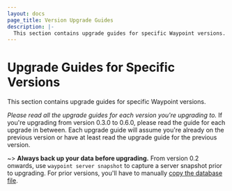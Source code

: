 ```yaml
---
layout: docs
page_title: Version Upgrade Guides
description: |-
  This section contains upgrade guides for specific Waypoint versions.
---
```


# Upgrade Guides for Specific Versions

This section contains upgrade guides for specific Waypoint versions.

_Please read all the upgrade guides for each version you're upgrading to._ If
you're upgrading from version 0.3.0 to 0.6.0, please read the guide for each
upgrade in between. Each upgrade guide will assume you're already
on the previous version or have at least read the upgrade guide for the previous
version.

~> **Always back up your data before upgrading.** From version 0.2 onwards,
use `waypoint server snapshot` to capture a server snapshot prior to upgrading.
For prior versions, you'll have to manually [copy the database file](/docs/server/run/maintenance#path-to-database).
